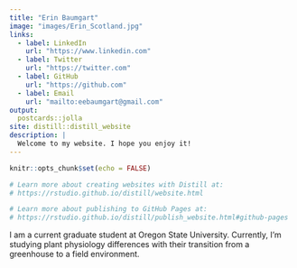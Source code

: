 ```yaml
---
title: "Erin Baumgart"
image: "images/Erin_Scotland.jpg"
links:
  - label: LinkedIn
    url: "https://www.linkedin.com"
  - label: Twitter
    url: "https://twitter.com"
  - label: GitHub
    url: "https://github.com"
  - label: Email
    url: "mailto:eebaumgart@gmail.com"
output:
  postcards::jolla
site: distill::distill_website
description: |
  Welcome to my website. I hope you enjoy it!
---
```


```r
knitr::opts_chunk$set(echo = FALSE)

# Learn more about creating websites with Distill at:
# https://rstudio.github.io/distill/website.html

# Learn more about publishing to GitHub Pages at:
# https://rstudio.github.io/distill/publish_website.html#github-pages

```

I am a current graduate student at Oregon State University.  Currently, I'm studying plant physiology differences with their transition from a greenhouse to a field environment.